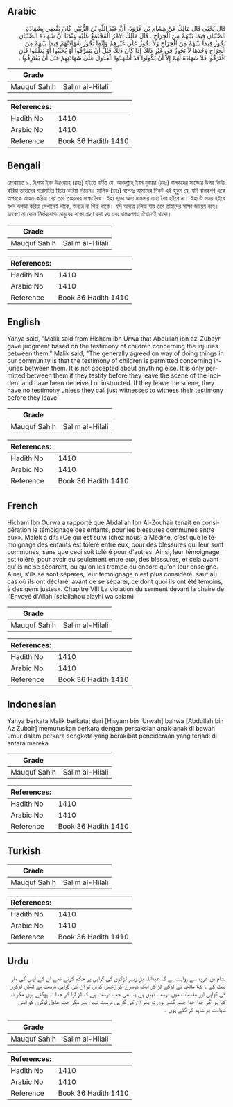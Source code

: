 ## Arabic


<div dir="rtl" lang="ar" style={{fontSize:'larger',backgroundColor:'#f8f9fa',padding:20}}>
قَالَ يَحْيَى قَالَ مَالِكٌ عَنْ هِشَامِ بْنِ عُرْوَةَ، أَنَّ عَبْدَ اللَّهِ بْنَ الزُّبَيْرِ، كَانَ يَقْضِي بِشَهَادَةِ الصِّبْيَانِ فِيمَا بَيْنَهُمْ مِنَ الْجِرَاحِ ‏.‏ قَالَ مَالِكٌ الأَمْرُ الْمُجْتَمَعُ عَلَيْهِ عِنْدَنَا أَنَّ شَهَادَةَ الصِّبْيَانِ تَجُوزُ فِيمَا بَيْنَهُمْ مِنَ الْجِرَاحِ وَلاَ تَجُوزُ عَلَى غَيْرِهِمْ وَإِنَّمَا تَجُوزُ شَهَادَتُهُمْ فِيمَا بَيْنَهُمْ مِنَ الْجِرَاحِ وَحْدَهَا لاَ تَجُوزُ فِي غَيْرِ ذَلِكَ إِذَا كَانَ ذَلِكَ قَبْلَ أَنْ يَتَفَرَّقُوا أَوْ يُخَبَّبُوا أَوْ يُعَلَّمُوا فَإِنِ افْتَرَقُوا فَلاَ شَهَادَةَ لَهُمْ إِلاَّ أَنْ يَكُونُوا قَدْ أَشْهَدُوا الْعُدُولَ عَلَى شَهَادَتِهِمْ قَبْلَ أَنْ يَفْتَرِقُوا ‏.‏
</div>
<div style={{backgroundColor:'#f8f9fa',padding:20, marginBottom: 10}}><table> <thead> <tr> <th>Grade</th> <th></th> </tr> </thead> <tbody> <tr><td>Mauquf Sahih</td><td>Salim al-Hilali</td></tr></tbody></table><table> <thead> <tr> <th>References:</th> <th></th> </tr> </thead> <tbody><tr><td>Hadith No</td><td>1410</td></tr><tr><td>Arabic No</td><td>1410</td></tr><tr><td>Reference</td><td>Book 36 Hadith 1410</td></tr></tbody></table></div>

## Bengali


<div dir="ltr" lang="bn" style={{fontSize:'larger',backgroundColor:'#f8f9fa',padding:20}}>
রেওয়ায়ত ৯. হিশাম ইবন উরওয়াহ (রহঃ) হইতে বর্ণিত যে, আবদুল্লাহ্ ইবন যুবায়র (রহঃ) বালকদের সাক্ষ্যের উপর ভিত্তি করিয়া তাহাদের মারামারির বিচার করিয়া দিতেন। মালিক (রহঃ) বলেনঃ আমাদের নিকট এই হুকুম যে, যদি বালকগণ একে অপরকে আহত করিয়া দেয় তবে তাহাদের সাক্ষ্য বৈধ। ইহা ছাড়া অন্য মামলায় তাহা বৈধ হইবে না। ইহা ঐ সময় হইবে যখন ঝগড়া করিয়া সেখানেই থাকে, অন্যত্র না গিয়া থাকে। যদি অন্যত্র চলিয়া যায় তবে তাহাদের সাক্ষ্য জায়েয নহে। যতক্ষণ না কোন নির্ভরযোগ্য মানুষের সাক্ষ্য গ্রহণ করা হয় এবং বালকগণও ঐখানেই থাকে।
</div>
<div style={{backgroundColor:'#f8f9fa',padding:20, marginBottom: 10}}><table> <thead> <tr> <th>Grade</th> <th></th> </tr> </thead> <tbody> <tr><td>Mauquf Sahih</td><td>Salim al-Hilali</td></tr></tbody></table><table> <thead> <tr> <th>References:</th> <th></th> </tr> </thead> <tbody><tr><td>Hadith No</td><td>1410</td></tr><tr><td>Arabic No</td><td>1410</td></tr><tr><td>Reference</td><td>Book 36 Hadith 1410</td></tr></tbody></table></div>

## English


<div dir="ltr" lang="en" style={{fontSize:'larger',backgroundColor:'#f8f9fa',padding:20}}>
Yahya said, "Malik said from Hisham ibn Urwa that Abdullah ibn az-Zubayr gave judgment based on the testimony of children concerning the injuries between them." Malik said, "The generally agreed on way of doing things in our community is that the testimony of children is permitted concerning injuries between them. It is not accepted about anything else. It is only permitted between them if they testify before they leave the scene of the incident and have been deceived or instructed. If they leave the scene, they have no testimony unless they call just witnesses to witness their testimony before they leave
</div>
<div style={{backgroundColor:'#f8f9fa',padding:20, marginBottom: 10}}><table> <thead> <tr> <th>Grade</th> <th></th> </tr> </thead> <tbody> <tr><td>Mauquf Sahih</td><td>Salim al-Hilali</td></tr></tbody></table><table> <thead> <tr> <th>References:</th> <th></th> </tr> </thead> <tbody><tr><td>Hadith No</td><td>1410</td></tr><tr><td>Arabic No</td><td>1410</td></tr><tr><td>Reference</td><td>Book 36 Hadith 1410</td></tr></tbody></table></div>

## French


<div dir="ltr" lang="fr" style={{fontSize:'larger',backgroundColor:'#f8f9fa',padding:20}}>
Hicham Ibn Ourwa a rapporté que Abdallah Ibn Al-Zouhair tenait en considération le témoignage des enfants, pour les blessures communes entre eux». Malek a dit: «Ce qui est suivi (chez nous) à Médine, c'est que le témoignage des enfants est toléré entre eux, pour des blessures qui leur sont communes, sans que ceci soit toléré pour d'autres. Ainsi, leur témoignage est toléré, pour avoir eu seulement entre eux, des blessures, et cela avant qu'ils ne se séparent, ou qu'on les trompe ou encore qu'on leur enseigne. Ainsi, s'ils se sont séparés, leur témoignage n'est plus considéré, sauf au cas où ils ont déclaré, avant de se séparer, ce dont quoi ils ont été témoins, à des gens justes». Chapitre VIII La violation du serment devant la chaire de l'Envoyé d'Allah (salallahou alayhi wa salam)
</div>
<div style={{backgroundColor:'#f8f9fa',padding:20, marginBottom: 10}}><table> <thead> <tr> <th>Grade</th> <th></th> </tr> </thead> <tbody> <tr><td>Mauquf Sahih</td><td>Salim al-Hilali</td></tr></tbody></table><table> <thead> <tr> <th>References:</th> <th></th> </tr> </thead> <tbody><tr><td>Hadith No</td><td>1410</td></tr><tr><td>Arabic No</td><td>1410</td></tr><tr><td>Reference</td><td>Book 36 Hadith 1410</td></tr></tbody></table></div>

## Indonesian


<div dir="ltr" lang="id" style={{fontSize:'larger',backgroundColor:'#f8f9fa',padding:20}}>
Yahya berkata Malik berkata; dari [Hisyam bin 'Urwah] bahwa [Abdullah bin Az Zubair] memutuskan perkara dengan persaksian anak-anak di bawah umur dalam perkara sengketa yang berakibat pencideraan yang terjadi di antara mereka
</div>
<div style={{backgroundColor:'#f8f9fa',padding:20, marginBottom: 10}}><table> <thead> <tr> <th>Grade</th> <th></th> </tr> </thead> <tbody> <tr><td>Mauquf Sahih</td><td>Salim al-Hilali</td></tr></tbody></table><table> <thead> <tr> <th>References:</th> <th></th> </tr> </thead> <tbody><tr><td>Hadith No</td><td>1410</td></tr><tr><td>Arabic No</td><td>1410</td></tr><tr><td>Reference</td><td>Book 36 Hadith 1410</td></tr></tbody></table></div>

## Turkish


<div dir="ltr" lang="tr" style={{fontSize:'larger',backgroundColor:'#f8f9fa',padding:20}}>

</div>
<div style={{backgroundColor:'#f8f9fa',padding:20, marginBottom: 10}}><table> <thead> <tr> <th>Grade</th> <th></th> </tr> </thead> <tbody> <tr><td>Mauquf Sahih</td><td>Salim al-Hilali</td></tr></tbody></table><table> <thead> <tr> <th>References:</th> <th></th> </tr> </thead> <tbody><tr><td>Hadith No</td><td>1410</td></tr><tr><td>Arabic No</td><td>1410</td></tr><tr><td>Reference</td><td>Book 36 Hadith 1410</td></tr></tbody></table></div>

## Urdu


<div dir="rtl" lang="ur" style={{fontSize:'larger',backgroundColor:'#f8f9fa',padding:20}}>
ہشام بن عروہ سے روایت ہے کہ عبداللہ بن زبیر لڑکوں کی گواہی پر حکم کرتے تھے ان کے آپس کی مار پیٹ کے ۔ کہا مالک نے لڑکے لڑ کر ایک دوسرے کو زخمی کریں تو ان کی گواہی درست ہے لیکن لڑکوں کی گواہی اور مقدمات میں درست نہیں ہے یہ بھی جب درست ہے کہ لڑ لڑا کر جدا نہ ہوگئے ہوں مکر نہ کیا ہو اگر جدا جدا چلے گئے ہوں تو پھر ان کی گواہی درست نہیں ہے مگر جب عادل لوگوں کو اپنی شہادت پر شاہد کر گئے ہوں ۔
</div>
<div style={{backgroundColor:'#f8f9fa',padding:20, marginBottom: 10}}><table> <thead> <tr> <th>Grade</th> <th></th> </tr> </thead> <tbody> <tr><td>Mauquf Sahih</td><td>Salim al-Hilali</td></tr></tbody></table><table> <thead> <tr> <th>References:</th> <th></th> </tr> </thead> <tbody><tr><td>Hadith No</td><td>1410</td></tr><tr><td>Arabic No</td><td>1410</td></tr><tr><td>Reference</td><td>Book 36 Hadith 1410</td></tr></tbody></table></div>